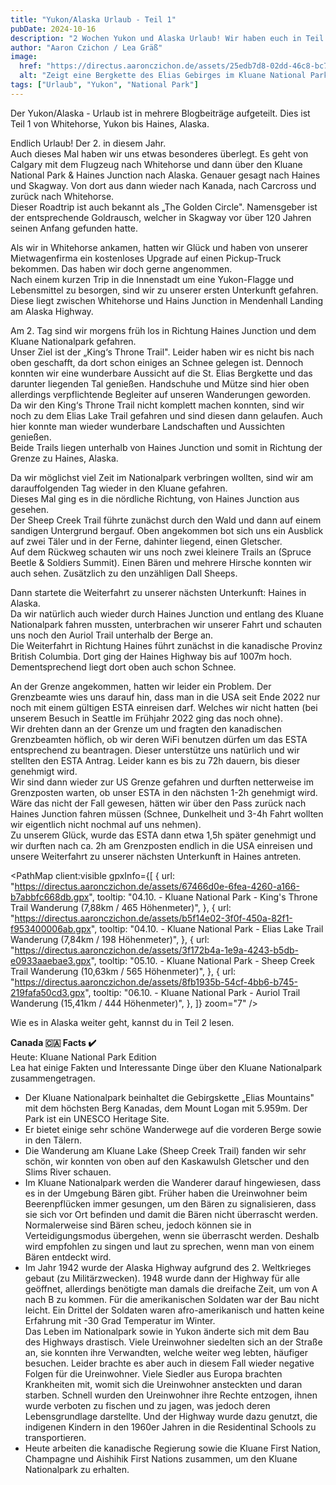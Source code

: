 ```yaml
---
title: "Yukon/Alaska Urlaub - Teil 1"
pubDate: 2024-10-16
description: "2 Wochen Yukon und Alaska Urlaub! Wir haben euch in Teil 1 die Zeit von Ankunft bis nach Haines schon mal zusammengefasst."
author: "Aaron Czichon / Lea Gräß"
image:
  href: "https://directus.aaronczichon.de/assets/25edb7d8-02dd-46c8-bc7e-eeeaec92a678.jpeg?quality=70&width=1600"
  alt: "Zeigt eine Bergkette des Elias Gebirges im Kluane National Park"
tags: ["Urlaub", "Yukon", "National Park"]
---
```



Der Yukon/Alaska - Urlaub ist in mehrere Blogbeiträge aufgeteilt. Dies ist Teil 1 von Whitehorse, Yukon bis Haines, Alaska.

Endlich Urlaub! Der 2. in diesem Jahr.  
Auch dieses Mal haben wir uns etwas besonderes überlegt. Es geht von Calgary mit dem Flugzeug nach Whitehorse und dann über den Kluane National Park & Haines Junction nach Alaska. Genauer gesagt nach Haines und Skagway. Von dort aus dann wieder nach Kanada, nach Carcross und zurück nach Whitehorse.  
Dieser Roadtrip ist auch bekannt als „The Golden Circle". Namensgeber ist der entsprechende Goldrausch, welcher in Skagway vor über 120 Jahren seinen Anfang gefunden hatte.

Als wir in Whitehorse ankamen, hatten wir Glück und haben von unserer Mietwagenfirma ein kostenloses Upgrade auf einen Pickup-Truck bekommen. Das haben wir doch gerne angenommen.  
Nach einem kurzen Trip in die Innenstadt um eine Yukon-Flagge und Lebensmittel zu besorgen, sind wir zu unserer ersten Unterkunft gefahren.  
Diese liegt zwischen Whitehorse und Hains Junction in Mendenhall Landing am Alaska Highway.

<DirectusImage assetId="3ee98efc-3d66-46d5-b5a4-9a7409eae503.jpeg" />

Am 2. Tag sind wir morgens früh los in Richtung Haines Junction und dem Kluane Nationalpark gefahren.  
Unser Ziel ist der „King‘s Throne Trail". Leider haben wir es nicht bis nach oben geschafft, da dort schon einiges an Schnee gelegen ist. Dennoch konnten wir eine wunderbare Aussicht auf die St. Elias Bergkette und das darunter liegenden Tal genießen. Handschuhe und Mütze sind hier oben allerdings verpflichtende Begleiter auf unseren Wanderungen geworden.  
Da wir den King‘s Throne Trail nicht komplett machen konnten, sind wir noch zu dem Elias Lake Trail gefahren und sind diesen dann gelaufen. Auch hier konnte man wieder wunderbare Landschaften und Aussichten genießen.  
Beide Trails liegen unterhalb von Haines Junction und somit in Richtung der Grenze zu Haines, Alaska.

<DirectusImage assetId="8bf8612b-3813-4ad0-b424-cc68dbcfc766.jpeg" />

<DirectusImage assetId="d4e85f93-85cc-44f9-9adf-0fda13766479.jpeg" />

Da wir möglichst viel Zeit im Nationalpark verbringen wollten, sind wir am darauffolgenden Tag wieder in den Kluane gefahren.  
Dieses Mal ging es in die nördliche Richtung, von Haines Junction aus gesehen.  
Der Sheep Creek Trail führte zunächst durch den Wald und dann auf einem sandigen Untergrund bergauf. Oben angekommen bot sich uns ein Ausblick auf zwei Täler und in der Ferne, dahinter liegend, einen Gletscher.  
Auf dem Rückweg schauten wir uns noch zwei kleinere Trails an (Spruce Beetle & Soldiers Summit). Einen Bären und mehrere Hirsche konnten wir auch sehen. Zusätzlich zu den unzähligen Dall Sheeps.

Dann startete die Weiterfahrt zu unserer nächsten Unterkunft: Haines in Alaska.  
Da wir natürlich auch wieder durch Haines Junction und entlang des Kluane Nationalpark fahren mussten, unterbrachen wir unserer Fahrt und schauten uns noch den Auriol Trail unterhalb der Berge an.  
Die Weiterfahrt in Richtung Haines führt zunächst in die kanadische Provinz British Columbia. Dort ging der Haines Highway bis auf 1007m hoch. Dementsprechend liegt dort oben auch schon Schnee.

<DirectusImage assetId="73c5cf6e-9403-499f-bcfe-9fbcf336ae38.jpeg" />

An der Grenze angekommen, hatten wir leider ein Problem. Der Grenzbeamte wies uns darauf hin, dass man in die USA seit Ende 2022 nur noch mit einem gültigen ESTA einreisen darf. Welches wir nicht hatten (bei unserem Besuch in Seattle im Frühjahr 2022 ging das noch ohne).  
Wir drehten dann an der Grenze um und fragten den kanadischen Grenzbeamten höflich, ob wir deren WiFi benutzen dürfen um das ESTA entsprechend zu beantragen. Dieser unterstütze uns natürlich und wir stellten den ESTA Antrag. Leider kann es bis zu 72h dauern, bis dieser genehmigt wird.  
Wir sind dann wieder zur US Grenze gefahren und durften netterweise im Grenzposten warten, ob unser ESTA in den nächsten 1-2h genehmigt wird. Wäre das nicht der Fall gewesen, hätten wir über den Pass zurück nach Haines Junction fahren müssen (Schnee, Dunkelheit und 3-4h Fahrt wollten wir eigentlich nicht nochmal auf uns nehmen).  
Zu unserem Glück, wurde das ESTA dann etwa 1,5h später genehmigt und wir durften nach ca. 2h am Grenzposten endlich in die USA einreisen und unsere Weiterfahrt zu unserer nächsten Unterkunft in Haines antreten.

<PathMap
  client:visible
  gpxInfo={[
    {
      url: "https://directus.aaronczichon.de/assets/67466d0e-6fea-4260-a166-b7abbfc668db.gpx",
      tooltip:
        "04.10. - Kluane National Park - King's Throne Trail Wanderung (7,88km / 465 Höhenmeter)",
    },
    {
      url: "https://directus.aaronczichon.de/assets/b5f14e02-3f0f-450a-82f1-f953400006ab.gpx",
      tooltip:
        "04.10. - Kluane National Park - Elias Lake Trail Wanderung (7,84km / 198 Höhenmeter)",
    },
    {
      url: "https://directus.aaronczichon.de/assets/3f172b4a-1e9a-4243-b5db-e0933aaebae3.gpx",
      tooltip:
        "05.10. - Kluane National Park - Sheep Creek Trail Wanderung (10,63km / 565 Höhenmeter)",
    },
    {
      url: "https://directus.aaronczichon.de/assets/8fb1935b-54cf-4bb6-b745-219fafa50cd3.gpx",
      tooltip:
        "06.10. - Kluane National Park - Auriol Trail Wanderung (15,41km / 444 Höhenmeter)",
    },
  ]}
  zoom="7"
/>

Wie es in Alaska weiter geht, kannst du in Teil 2 lesen.

**Canada 🇨🇦 Facts ✔️**  
Heute: Kluane National Park Edition  
Lea hat einige Fakten und Interessante Dinge über den Kluane Nationalpark zusammengetragen.

- Der Kluane Nationalpark beinhaltet die Gebirgskette „Elias Mountains" mit dem höchsten Berg Kanadas, dem Mount Logan mit 5.959m. Der Park ist ein UNESCO Heritage Site.
- Er bietet einige sehr schöne Wanderwege auf die vorderen Berge sowie in den Tälern.
- Die Wanderung am Kluane Lake (Sheep Creek Trail) fanden wir sehr schön, wir konnten von oben auf den Kaskawulsh Gletscher und den Slims River schauen.
- Im Kluane Nationalpark werden die Wanderer darauf hingewiesen, dass es in der Umgebung Bären gibt. Früher haben die Ureinwohner beim Beerenpflücken immer gesungen, um den Bären zu signalisieren, dass sie sich vor Ort befinden und damit die Bären nicht überrascht werden. Normalerweise sind Bären scheu, jedoch können sie in Verteidigungsmodus übergehen, wenn sie überrascht werden. Deshalb wird empfohlen zu singen und laut zu sprechen, wenn man von einem Bären entdeckt wird.
- Im Jahr 1942 wurde der Alaska Highway aufgrund des 2. Weltkrieges gebaut (zu Militärzwecken). 1948 wurde dann der Highway für alle geöffnet, allerdings benötigte man damals die dreifache Zeit, um von A nach B zu kommen. Für die amerikanischen Soldaten war der Bau nicht leicht. Ein Drittel der Soldaten waren afro-amerikanisch und hatten keine Erfahrung mit -30 Grad Temperatur im Winter.  
  Das Leben im Nationalpark sowie in Yukon änderte sich mit dem Bau des Highways drastisch. Viele Ureinwohner siedelten sich an der Straße an, sie konnten ihre Verwandten, welche weiter weg lebten, häufiger besuchen. Leider brachte es aber auch in diesem Fall wieder negative Folgen für die Ureinwohner. Viele Siedler aus Europa brachten Krankheiten mit, womit sich die Ureinwohner ansteckten und daran starben. Schnell wurden den Ureinwohner ihre Rechte entzogen, ihnen wurde verboten zu fischen und zu jagen, was jedoch deren Lebensgrundlage darstellte. Und der Highway wurde dazu genutzt, die indigenen Kindern in den 1960er Jahren in die Residentinal Schools zu transportieren.
- Heute arbeiten die kanadische Regierung sowie die Kluane First Nation, Champagne und Aishihik First Nations zusammen, um den Kluane Nationalpark zu erhalten.

<DirectusGallery folderName="43 Yukon Alaska Part 1" />
